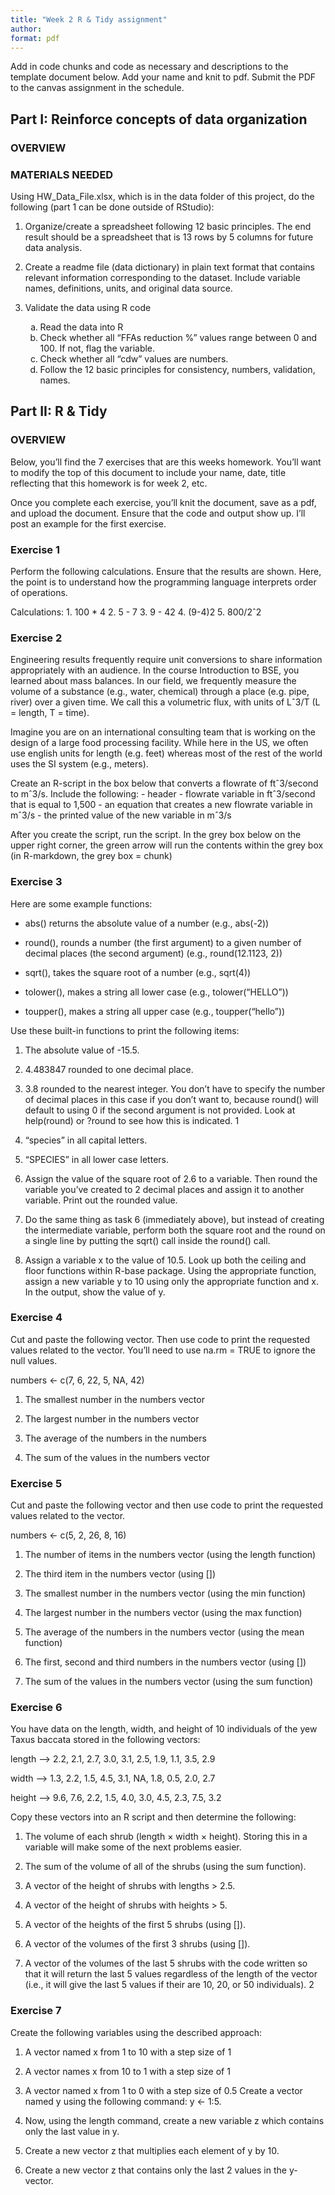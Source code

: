 ```yaml
---
title: "Week 2 R & Tidy assignment"
author: 
format: pdf
---
```


Add in code chunks and code as necessary and descriptions to the template document below. Add your name and knit to pdf. Submit the PDF to the canvas assignment in the schedule. 

## Part I: Reinforce concepts of data organization

### OVERVIEW

### MATERIALS NEEDED

Using HW_Data_File.xlsx, which is in the data folder of this project, do the following (part 1 can be done outside of RStudio):

1.  Organize/create a spreadsheet following 12 basic principles. The end result should be a spreadsheet that is 13 rows by 5 columns for future data analysis.

2.  Create a readme file (data dictionary) in plain text format that contains relevant information corresponding to the dataset. Include variable names, definitions, units, and original data source.

3.  Validate the data using R code
    a. Read the data into R
    b. Check whether all "FFAs reduction %" values range between 0 and 100. If not, flag the variable.
    c. Check whether all "cdw" values are numbers.
    d. Follow the 12 basic principles for consistency, numbers, validation, names.

## Part II: R & Tidy

### OVERVIEW

Below, you'll find the 7 exercises that are this weeks homework. You'll want to modify the top of this document to include your name, date, title reflecting that this homework is for week 2, etc.

Once you complete each exercise, you'll knit the document, save as a pdf, and upload the document. Ensure that the code and output show up. I'll post an example for the first exercise.

### Exercise 1

Perform the following calculations. Ensure that the results are shown. Here, the point is to understand how the programming language interprets order of operations.

Calculations: 1. 100 \* 4 2. 5 - 7 3. 9 - 42 4. (9-4)2 5. 800/2ˆ2

### Exercise 2

Engineering results frequently require unit conversions to share information appropriately with an audience. In the course Introduction to BSE, you learned about mass balances. In our field, we frequently measure the volume of a substance (e.g., water, chemical) through a place (e.g. pipe, river) over a given time. We call this a volumetric flux, with units of Lˆ3/T (L = length, T = time).

Imagine you are on an international consulting team that is working on the design of a large food processing facility. While here in the US, we often use english units for length (e.g. feet) whereas most of the rest of the world uses the SI system (e.g., meters).

Create an R-script in the box below that converts a flowrate of ftˆ3/second to mˆ3/s. Include the following: - header - flowrate variable in ftˆ3/second that is equal to 1,500 - an equation that creates a new flowrate variable in mˆ3/s - the printed value of the new variable in mˆ3/s

After you create the script, run the script. In the grey box below on the upper right corner, the green arrow will run the contents within the grey box (in R-markdown, the grey box = chunk)

### Exercise 3

Here are some example functions:

-   abs() returns the absolute value of a number (e.g., abs(-2))

-   round(), rounds a number (the first argument) to a given number of decimal places (the second argument) (e.g., round(12.1123, 2))

-   sqrt(), takes the square root of a number (e.g., sqrt(4))

-   tolower(), makes a string all lower case (e.g., tolower("HELLO"))

-   toupper(), makes a string all upper case (e.g., toupper("hello"))

Use these built-in functions to print the following items:

1.  The absolute value of -15.5.

2.  4.483847 rounded to one decimal place.

3.  3.8 rounded to the nearest integer. You don't have to specify the number of decimal places in this case if you don't want to, because round() will default to using 0 if the second argument is not provided. Look at help(round) or ?round to see how this is indicated. 1

4.  "species" in all capital letters.

5.  "SPECIES" in all lower case letters.

6.  Assign the value of the square root of 2.6 to a variable. Then round the variable you've created to 2 decimal places and assign it to another variable. Print out the rounded value.

7.  Do the same thing as task 6 (immediately above), but instead of creating the intermediate variable, perform both the square root and the round on a single line by putting the sqrt() call inside the round() call.

8.  Assign a variable x to the value of 10.5. Look up both the ceiling and floor functions within R-base package. Using the appropriate function, assign a new variable y to 10 using only the appropriate function and x. In the output, show the value of y.

### Exercise 4

Cut and paste the following vector. Then use code to print the requested values related to the vector. You'll need to use na.rm = TRUE to ignore the null values.

numbers \<- c(7, 6, 22, 5, NA, 42)

1.  The smallest number in the numbers vector

2.  The largest number in the numbers vector

3.  The average of the numbers in the numbers

4.  The sum of the values in the numbers vector

### Exercise 5

Cut and paste the following vector and then use code to print the requested values related to the vector.

numbers \<- c(5, 2, 26, 8, 16)

1.  The number of items in the numbers vector (using the length function)

2.  The third item in the numbers vector (using \[\])

3.  The smallest number in the numbers vector (using the min function)

4.  The largest number in the numbers vector (using the max function)

5.  The average of the numbers in the numbers vector (using the mean function)

6.  The first, second and third numbers in the numbers vector (using \[\])

7.  The sum of the values in the numbers vector (using the sum function)

### Exercise 6

You have data on the length, width, and height of 10 individuals of the yew Taxus baccata stored in the following vectors:

length --\> 2.2, 2.1, 2.7, 3.0, 3.1, 2.5, 1.9, 1.1, 3.5, 2.9

width --\> 1.3, 2.2, 1.5, 4.5, 3.1, NA, 1.8, 0.5, 2.0, 2.7

height --\> 9.6, 7.6, 2.2, 1.5, 4.0, 3.0, 4.5, 2.3, 7.5, 3.2

Copy these vectors into an R script and then determine the following:

1.  The volume of each shrub (length × width × height). Storing this in a variable will make some of the next problems easier.

2.  The sum of the volume of all of the shrubs (using the sum function).

3.  A vector of the height of shrubs with lengths \> 2.5.

4.  A vector of the height of shrubs with heights \> 5.

5.  A vector of the heights of the first 5 shrubs (using \[\]).

6.  A vector of the volumes of the first 3 shrubs (using \[\]).

7.  A vector of the volumes of the last 5 shrubs with the code written so that it will return the last 5 values regardless of the length of the vector (i.e., it will give the last 5 values if their are 10, 20, or 50 individuals). 2

### Exercise 7

Create the following variables using the described approach:

1.  A vector named x from 1 to 10 with a step size of 1

2.  A vector names x from 10 to 1 with a step size of 1

3.  A vector named x from 1 to 0 with a step size of 0.5 Create a vector named y using the following command: y \<- 1:5.

4.  Now, using the length command, create a new variable z which contains only the last value in y.

5.  Create a new vector z that multiplies each element of y by 10.

6.  Create a new vector z that contains only the last 2 values in the y-vector.
